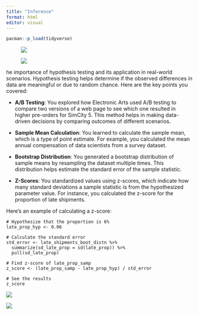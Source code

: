 ```yaml
---
title: "Inference"
format: html
editor: visual
---
```


```r
pacman::p_load(tidyverse)
```

![![](images/clipboard-3361331156.png)](images/clipboard-3096119592.png)

![![](images/clipboard-1328109182.png)](images/clipboard-3821990180.png)

he importance of hypothesis testing and its application in real-world scenarios. Hypothesis testing helps determine if the observed differences in data are meaningful or due to random chance. Here are the key points you covered:

-   **A/B Testing**: You explored how Electronic Arts used A/B testing to compare two versions of a web page to see which one resulted in higher pre-orders for SimCity 5. This method helps in making data-driven decisions by comparing outcomes of different scenarios.

-   **Sample Mean Calculation**: You learned to calculate the sample mean, which is a type of point estimate. For example, you calculated the mean annual compensation of data scientists from a survey dataset.

-   **Bootstrap Distribution**: You generated a bootstrap distribution of sample means by resampling the dataset multiple times. This distribution helps estimate the standard error of the sample statistic.

-   **Z-Scores**: You standardized values using z-scores, which indicate how many standard deviations a sample statistic is from the hypothesized parameter value. For instance, you calculated the z-score for the proportion of late shipments.

Here's an example of calculating a z-score:

```         
# Hypothesize that the proportion is 6%
late_prop_hyp <- 0.06

# Calculate the standard error
std_error <- late_shipments_boot_distn %>% 
  summarize(sd_late_prop = sd(late_prop)) %>% 
  pull(sd_late_prop)

# Find z-score of late_prop_samp
z_score <- (late_prop_samp - late_prop_hyp) / std_error

# See the results
z_score
```

![](images/clipboard-1430535133.png)

![](images/clipboard-2376425064.png)
